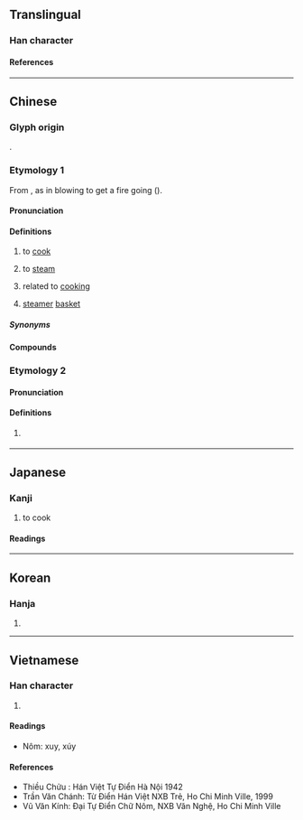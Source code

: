 {{character info}}
==Translingual==

===Han character===
{{Han char|rn=86|rad=火|as=04|sn=8|four=97882|canj=FNO|ids=⿰火欠}}

====References====
{{Han ref|kx=0667.070|dkj=18904|dj=1076.160|hdz=32192.140|uh=708A}}

----

==Chinese==
{{zh-forms}}

===Glyph origin===
{{Han etym}}
{{Han compound|火|吹|ls=psc|c1=s|c2=p|abb2=1|t1=fire}}.

===Etymology 1===
From {{och-l|吹|to blow}}, as in blowing to get a fire going ({{zh-ref|Schuessler, 2007}}).

====Pronunciation====
{{zh-pron
|m=chuī
|m-s=
|c=ceoi1
|c-t=
|g=
|h=pfs=chhôi/chhûi
|j=
|mb=
|md=chuŏi
|mn=xm,tp,hc,mg,sg:chhe/qz,lk,sx,hc,km,sg:chher/zz,kh,tn,tc,yl,sg:chhoe/ml:chhui
|mn_note=chhe/chher/chhoe - vernacular; chhui - literary
|mn-t=cuê1
|w=
|x=
|mc=y
|oc=y
|cat=v,a
}}

====Definitions====
{{zh-hanzi}}

# to [[cook]]
# {{lb|zh|dialectal Cantonese|Hakka|Min Dong|Min Nan}} to [[steam]]
# related to [[cooking]]
#: {{zh-x|炊具|'''cooking''' utensil}}
# {{lb|zh|Puxian Min|Zhongshan Min}} [[steamer]] [[basket]]

=====Synonyms=====
{{zh-dial|蒸}}
{{zh-dial|蒸籠}}

====Compounds====
{{zh-der|分炊|及熱釜炊|執炊|數米而炊|新炊|斷炊|晨炊|晨炊星飯|析骨而炊|殺雞炊黍|炊事|炊具|炊帚|炊撥兒|炊桂|炊沙成飯|炊沙鏤冰|炊火|炊煙|炊熟|炊爨|炊砂作飯|炊累|炊臼|炊臼之夢|炊臼之戚|炊金爨玉|炊金饌玉|炊餅|炊骨易子|炊骨爨骸|無米之炊|煎膏炊骨|爨桂炊玉|米已成炊|茶炊|裊裊炊煙|野炊|食玉炊桂|饌玉炊金|炊器|一炊|先炊|劍頭炊|族人炊|淘炊|炊事員|炊人|炊婦|炊子|炊家子|炊沙作糜|炊沙作飯|炊灼|炊烝|炊煮|炊燼|炊玉|炊瓊爇桂|炊甑|炊米|炊粱跨衛|炊雕|炊食|炊飯|炊養|炊骨|炊骸|炊鮮漉清|烝炊|無炊火|爨炊|自炊|舉炊|軟炊|轢釜待炊|鏤冰炊礫|饌玉炊珠|鬼炊|黍炊}}

===Etymology 2===

====Pronunciation====
{{zh-pron
|m=chuī,chuì
|c=ceoi3
|cat=syllable
}}

====Definitions====
{{zh-hanzi}}

# {{zh-o}} {{zh-only|炊累}}

----

==Japanese==

===Kanji===
{{ja-kanji|grade=c|rs=火04}}

# to cook

====Readings====
{{ja-readings
|goon=すい
|kanon=すい
|kun=た-く, かし-ぐ
}}

----

==Korean==

===Hanja===
{{ko-hanja|hangeul=취|eumhun=[[불]] [[때다|땔]]|rv=chwi|mr=ch'wi|y=chwi}}

# {{rfdef|ko|sort=火04}}

----

==Vietnamese==

===Han character===
{{vi-readings|reading=xuy, xúy|rs=火04}}

# {{rfdef|vi|sort=火04}}

====Readings====
* Nôm: xuy, xúy

====References====
* Thiều Chửu : Hán Việt Tự Điển Hà Nội 1942
* Trần Văn Chánh: Từ Điển Hán Việt NXB Trẻ, Ho Chi Minh Ville, 1999
* Vũ Văn Kính: Đại Tự Điển Chữ Nôm, NXB Văn Nghệ, Ho Chi Minh Ville
